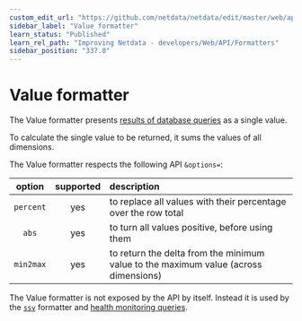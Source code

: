 ```yaml
---
custom_edit_url: "https://github.com/netdata/netdata/edit/master/web/api/formatters/value/README.md"
sidebar_label: "Value formatter"
learn_status: "Published"
learn_rel_path: "Improving Netdata - developers/Web/API/Formatters"
sidebar_position: "337.0"
---
```



# Value formatter

The Value formatter presents [results of database queries](/docs/exporting-data/rest-api-for-database-queries) as a single value.

To calculate the single value to be returned, it sums the values of all dimensions.

The Value formatter respects the following API `&options=`:

| option    | supported | description |
|:----:     |:-------:  |:----------  |
| `percent` | yes       | to replace all values with their percentage over the row total|
| `abs`     | yes       | to turn all values positive, before using them |
| `min2max` | yes       | to return the delta from the minimum value to the maximum value (across dimensions)|

The Value formatter is not exposed by the API by itself.
Instead it is used by the [`ssv`](/docs/improving-netdata---developers/web/api/formatters/ssv-formatter) formatter
and [health monitoring queries](/docs/alerts-and-notifications).


